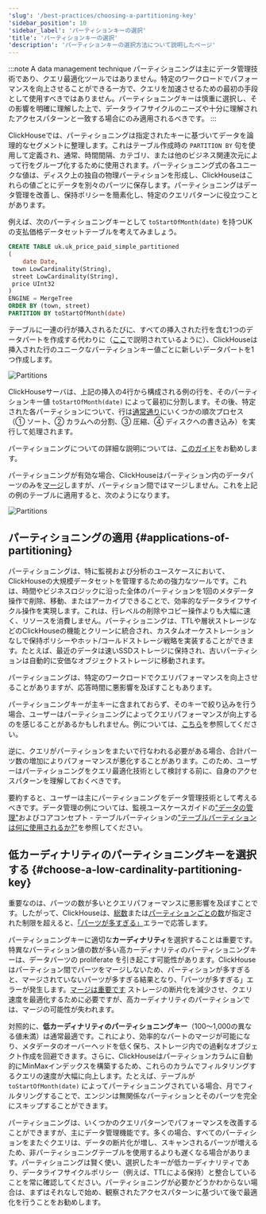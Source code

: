 ```yaml
---
'slug': '/best-practices/choosing-a-partitioning-key'
'sidebar_position': 10
'sidebar_label': 'パーティションキーの選択'
'title': 'パーティションキーの選択'
'description': 'パーティションキーの選択方法について説明したページ'
---
```



:::note A data management technique
パーティショニングは主にデータ管理技術であり、クエリ最適化ツールではありません。特定のワークロードでパフォーマンスを向上させることができる一方で、クエリを加速させるための最初の手段として使用すべきではありません。パーティショニングキーは慎重に選択し、その影響を明確に理解した上で、データライフサイクルのニーズや十分に理解されたアクセスパターンと一致する場合にのみ適用されるべきです。
:::

ClickHouseでは、パーティショニングは指定されたキーに基づいてデータを論理的なセグメントに整理します。これはテーブル作成時の `PARTITION BY` 句を使用して定義され、通常、時間間隔、カテゴリ、または他のビジネス関連次元によって行をグループ化するために使用されます。パーティショニング式の各ユニークな値は、ディスク上の独自の物理パーティションを形成し、ClickHouseはこれらの値ごとにデータを別々のパーツに保存します。パーティショニングはデータ管理を改善し、保持ポリシーを簡素化し、特定のクエリパターンに役立つことがあります。

例えば、次のパーティショニングキーとして `toStartOfMonth(date)` を持つUKの支払価格データセットテーブルを考えてみましょう。

```sql
CREATE TABLE uk.uk_price_paid_simple_partitioned
(
    date Date,
 town LowCardinality(String),
 street LowCardinality(String),
 price UInt32
)
ENGINE = MergeTree
ORDER BY (town, street)
PARTITION BY toStartOfMonth(date)
```

テーブルに一連の行が挿入されるたびに、すべての挿入された行を含む1つのデータパートを作成する代わりに（[ここ](/parts)で説明されているように）、ClickHouseは挿入された行のユニークなパーティションキー値ごとに新しいデータパートを1つ作成します。

<Image img={partitions} size="lg" alt="Partitions" />

ClickHouseサーバは、上記の挿入の4行から構成される例の行を、そのパーティションキー値 `toStartOfMonth(date)` によって最初に分割します。その後、特定された各パーティションについて、行は[通常通り](/parts)にいくつかの順次プロセス（① ソート、② カラムへの分割、③ 圧縮、④ ディスクへの書き込み）を実行して処理されます。

パーティショニングについての詳細な説明については、[このガイド](/partitions)をお勧めします。

パーティショニングが有効な場合、ClickHouseはパーティション内のデータパーツのみを[マージ](/merges)しますが、パーティション間ではマージしません。これを上記の例のテーブルに適用すると、次のようになります。

<Image img={merges_with_partitions} size="md" alt="Partitions" />

## パーティショニングの適用 {#applications-of-partitioning}

パーティショニングは、特に監視および分析のユースケースにおいて、ClickHouseの大規模データセットを管理するための強力なツールです。これは、時間やビジネスロジックに沿った全体のパーティションを1回のメタデータ操作で削除、移動、またはアーカイブできることで、効率的なデータライフサイクル操作を実現します。これは、行レベルの削除やコピー操作よりも大幅に速く、リソースを消費しません。パーティショニングは、TTLや層状ストレージなどのClickHouseの機能とクリーンに統合され、カスタムオーケストレーションなしで保持ポリシーやホット/コールドストレージ戦略を実装することができます。たとえば、最近のデータは速いSSDストレージに保持され、古いパーティションは自動的に安価なオブジェクトストレージに移動されます。

パーティショニングは、特定のワークロードでクエリパフォーマンスを向上させることがありますが、応答時間に悪影響を及ぼすこともあります。

パーティショニングキーが主キーに含まれておらず、そのキーで絞り込みを行う場合、ユーザーはパーティショニングによってクエリパフォーマンスが向上するのを感じることがあるかもしれません。例については、[こちら](/partitions#query-optimization)を参照してください。

逆に、クエリがパーティションをまたいで行なわれる必要がある場合、合計パーツ数の増加によりパフォーマンスが悪化することがあります。このため、ユーザーはパーティショニングをクエリ最適化技術として検討する前に、自身のアクセスパターンを理解しておくべきです。

要約すると、ユーザーは主にパーティショニングをデータ管理技術として考えるべきです。データ管理の例については、監視ユースケースガイドの["データの管理"](/observability/managing-data)およびコアコンセプト - テーブルパーティションの["テーブルパーティションは何に使用されるか?"](/partitions#data-management)を参照してください。

## 低カーディナリティのパーティショニングキーを選択する {#choose-a-low-cardinality-partitioning-key}

重要なのは、パーツの数が多いとクエリパフォーマンスに悪影響を及ぼすことです。したがって、ClickHouseは、[総数](/operations/settings/merge-tree-settings#max_parts_in_total)または[パーティションごとの数](/operations/settings/merge-tree-settings#parts_to_throw_insert)が指定された制限を超えると、[「パーツが多すぎる」](/knowledgebase/exception-too-many-parts)エラーで応答します。

パーティショニングキーに適切な**カーディナリティ**を選択することは重要です。特異なパーティション値の数が多い高カーディナリティのパーティショニングキーは、データパーツの proliferate を引き起こす可能性があります。ClickHouse はパーティション間でパーツをマージしないため、パーティションが多すぎると、マージされていないパーツが多すぎる結果となり、「パーツが多すぎる」エラーが発生します。[マージは重要です](/merges) ストレージの断片化を減少させ、クエリ速度を最適化するために必要ですが、高カーディナリティのパーティションでは、マージの可能性が失われます。

対照的に、**低カーディナリティのパーティショニングキー**（100〜1,000の異なる値未満）は通常最適です。これにより、効率的なパートのマージが可能になり、メタデータのオーバーヘッドを低く保ち、ストレージ内での過剰なオブジェクト作成を回避できます。さらに、ClickHouseはパーティションカラムに自動的にMinMaxインデックスを構築するため、これらのカラムでフィルタリングするクエリの速度が大幅に向上します。たとえば、テーブルが `toStartOfMonth(date)` によってパーティショニングされている場合、月でフィルタリングすることで、エンジンは無関係なパーティションとそのパーツを完全にスキップすることができます。

パーティショニングは、いくつかのクエリパターンでパフォーマンスを改善することができますが、主にデータ管理機能です。多くの場合、すべてのパーティションをまたぐクエリは、データの断片化が増し、スキャンされるパーツが増えるため、非パーティショニングテーブルを使用するよりも遅くなる場合があります。パーティショニングは賢く使い、選択したキーが低カーディナリティであり、データライフサイクルポリシー（例えば、TTLによる保持）と整合していることを常に確認してください。パーティショニングが必要かどうかわからない場合は、まずはそれなしで始め、観察されたアクセスパターンに基づいて後で最適化を行うことをお勧めします。
